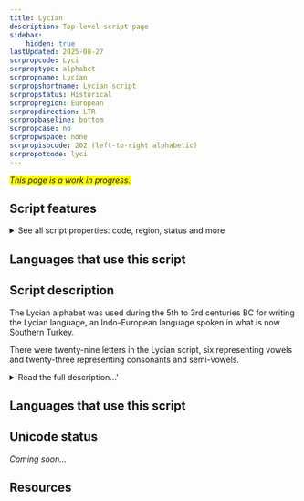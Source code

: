 ```yaml
---
title: Lycian
description: Top-level script page
sidebar:
    hidden: true
lastUpdated: 2025-08-27
scrpropcode: Lyci
scrproptype: alphabet
scrpropname: Lycian
scrpropshortname: Lycian script
scrpropstatus: Historical
scrpropregion: European
scrpropdirection: LTR
scrpropbaseline: bottom
scrpropcase: no
scrpropwspace: none
scrpropisocode: 202 (left-to-right alphabetic)
scrpropotcode: lyci
---
```


<span style='background-color:yellow'>_This page is a work in progress._</span>


## Script features

<details>
<summary> See all script properties: code, region, status and more</summary>
<ScriptInfo />
</details>

## Languages that use this script

<WsList script='Lyci' wsMax='5' />

## Script description

The Lycian alphabet was used during the 5th to 3rd centuries BC for writing the Lycian language, an Indo-European language spoken in what is now Southern Turkey.

There were twenty-nine letters in the Lycian script, six representing vowels and twenty-three representing consonants and semi-vowels.

<details>
<summary>Read the full description...'</summary>The shapes of the letters were based on those of the archaic Greek alphabet, but visually similar letters did not necessarily represent the same sounds in both scripts.

Lycian was almost always written from left to right, although there are some examples in which it was written from right to left. Spaces were not left between words, but a two-dot word divider was often used.
</details>

## Languages that use this script

<WsList script='Lyci' wsMax='5' />

## Unicode status

_Coming soon..._

## Resources

<ScriptResources detailSummary='seemore' />

